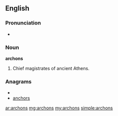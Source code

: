 ==English==
=== Pronunciation ===
* {{audio|En-us-archons.ogg|Audio (US)}}

===Noun===
'''archons'''

# {{plural of|[[archon]]}}  Chief magistrates of ancient Athens.

===Anagrams===
* {{alphagram|achnors}}
* [[anchors#English|anchors]]

[[ar:archons]]
[[mg:archons]]
[[my:archons]]
[[simple:archons]]